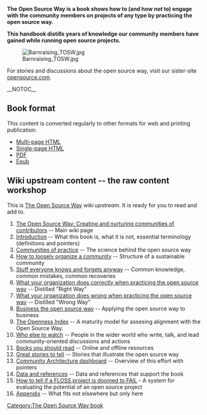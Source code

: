 '''The Open Source Way is a book shows how to (and how ''not'' to) engage with the community members on projects of any type by practicing the open source way.'''

'''This handbook distills years of knowledge our community members have gained while running open source projects.'''

[[File:Barnraising_TOSW.jpg|right]]

For stories and discussions about the open source way, visit our sister-site [http://opensource.com opensource.com].

__NOTOC__

== Book format ==

This content is converted regularly to other formats for web and printing publication:

* [http://www.theopensourceway.org/book Multi-page HTML]
* [http://www.theopensourceway.org/book/single-page Single-page HTML]
* [http://www.theopensourceway.org/book/The_Open_Source_Way.pdf PDF]
* [http://www.theopensourceway.org/book/The_Open_Source_Way.epub Epub]

== Wiki upstream content -- the raw content workshop ==

This is [[The Open Source Way]] ''wiki upstream''.  It is ready for you to read and add to.

# [[The Open Source Way: Creating and nurturing communities of contributors]] -- Main wiki page
# [[Introduction]] -- What this book is, what it is not, essential terminology (definitions and pointers)
# [[Communities of practice]] -- The science behind the open source way
# [[How to loosely organize a community]] -- Structure of a sustainable community
# [[Stuff everyone knows and forgets anyway]] -- Common knowledge, common mistakes, common recoveries
# [[What your organization does correctly when practicing the open source way]] -- Distilled "Right Way"
# [[What your organization does wrong when practicing the open source way]] -- Distilled "Wrong Way"
# [[Business the open source way]] -- Applying the open source way to business
# [[The Openness Index]] -- A maturity model for assesing alignment with the Open Source Way.
# [[Who else to watch]] -- People in the wider world who write, talk, and lead community-oriented discussions and actions
# [[Books you should read]] -- Online and offline resources
# [[Great stories to tell]] -- Stories that illustrate the open source way
# [[Community Architecture dashboard]] -- Overview of this effort with pointers
# [[Data and references]] -- Data and references that support the book
# [[How to tell if a FLOSS project is doomed to FAIL]] - A system for evaluating the potential of an open source project
# [[Appendix]] -- What fits not elsewhere but only here <!-- Remove if no content appears -->

{{admon/tip|How to contribute and participate|Please join us; start by reading the [[How to contribute]] page.}}

[[Category:The Open Source Way book]]
